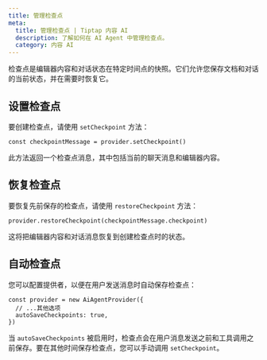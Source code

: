 ```yaml
---
title: 管理检查点
meta:
  title: 管理检查点 | Tiptap 内容 AI
  description: 了解如何在 AI Agent 中管理检查点。
  category: 内容 AI
---
```


检查点是编辑器内容和对话状态在特定时间点的快照。它们允许您保存文档和对话的当前状态，并在需要时恢复它。

## 设置检查点

要创建检查点，请使用 `setCheckpoint` 方法：

```tsx
const checkpointMessage = provider.setCheckpoint()
```

此方法返回一个检查点消息，其中包括当前的聊天消息和编辑器内容。

## 恢复检查点

要恢复先前保存的检查点，请使用 `restoreCheckpoint` 方法：

```tsx
provider.restoreCheckpoint(checkpointMessage.checkpoint)
```

这将把编辑器内容和对话消息恢复到创建检查点时的状态。

## 自动检查点

您可以配置提供者，以便在用户发送消息时自动保存检查点：

```tsx
const provider = new AiAgentProvider({
  // ...其他选项
  autoSaveCheckpoints: true,
})
```

当 `autoSaveCheckpoints` 被启用时，检查点会在用户消息发送之前和工具调用之前保存。要在其他时间保存检查点，您可以手动调用 `setCheckpoint`。